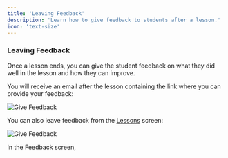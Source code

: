 ```yaml
---
title: 'Leaving Feedback'
description: 'Learn how to give feedback to students after a lesson.'
icon: 'text-size'
---
```


### Leaving Feedback

Once a lesson ends, you can give the student feedback on what they did well in the lesson and how they can improve.

You will receive an email after the lesson containing the link where you can provide your feedback:

![Give Feedback](/images/give-feedback-1.png)

You can also leave feedback from the [Lessons](https://platform.tutoros.app/lessons?filter=previous) screen:

![Give Feedback](/images/give-feedback-2.png)

In the Feedback screen, 